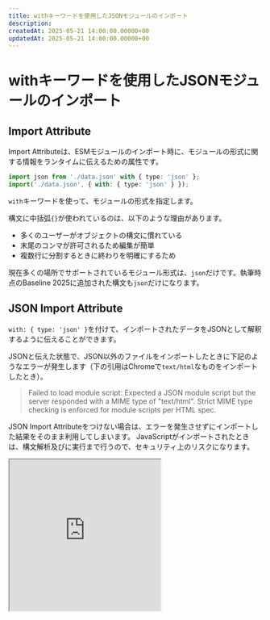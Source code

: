 ```yaml
---
title: withキーワードを使用したJSONモジュールのインポート
description:
createdAt: 2025-05-21 14:00:00.00000+00
updatedAt: 2025-05-21 14:00:00.00000+00
---
```



# withキーワードを使用したJSONモジュールのインポート

<BaselineStatus featureId="json-modules"></BaselineStatus>

## Import Attribute

Import Attributeは、ESMモジュールのインポート時に、モジュールの形式に関する情報をランタイムに伝えるための属性です。

```ts
import json from './data.json' with { type: 'json' };
import('./data.json', { with: { type: 'json' } });
```

`with`キーワードを使って、モジュールの形式を指定します。

構文に中括弧`{}`が使われているのは、以下のような理由があります。

- 多くのユーザーがオブジェクトの構文に慣れている
- 末尾のコンマが許可されるため編集が簡単
- 複数行に分割するときに終わりを明確にするため

現在多くの場所でサポートされているモジュール形式は、`json`だけです。執筆時点のBaseline 2025に追加された構文も`json`だけになります。

## JSON Import Attribute

`with: { type: 'json' }`を付けて、インポートされたデータをJSONとして解釈するように伝えることができます。

JSONと伝えた状態で、JSON以外のファイルをインポートしたときに下記のようなエラーが発生します（下の引用はChromeで`text/html`なものをインポートしたとき）。

> Failed to load module script: Expected a JSON module script but the server responded with a MIME type of "text/html". Strict MIME type checking is enforced for module scripts per HTML spec.

JSON Import Attributeをつけない場合は、エラーを発生させずにインポートした結果をそのまま利用してしまいます。
JavaScriptがインポートされたときは、構文解析及びに実行まで行うので、セキュリティ上のリスクになります。

<iframe
  height="300"
  className="w-full"
  title="JSON Import Attribute"
  src="https://codepen.io/kokisakano/embed/dPPBMxz?default-tab=result"
  loading="lazy"
/>

上記の例では、取得ボタンを押すとインプットテキストをJSON Import Attribute付きインポートします。
デフォルトの入力はJSONを返すので問題なくインポートできますが、他の形式を入力するように変えるとコンソールにエラーが発生します。
